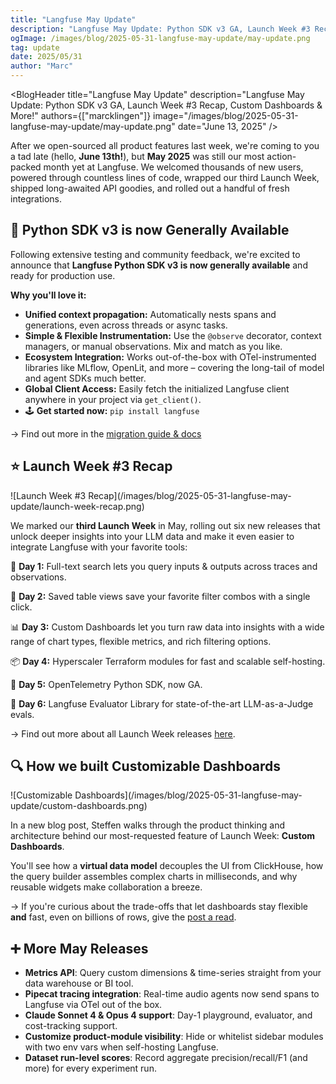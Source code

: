 ```yaml
---
title: "Langfuse May Update"
description: "Langfuse May Update: Python SDK v3 GA, Launch Week #3 Recap, Custom Dashboards & More!"
ogImage: /images/blog/2025-05-31-langfuse-may-update/may-update.png
tag: update
date: 2025/05/31
author: "Marc"
---
```



<BlogHeader
  title="Langfuse May Update"
  description="Langfuse May Update: Python SDK v3 GA, Launch Week #3 Recap, Custom Dashboards & More!"
  authors={["marcklingen"]}
  image="/images/blog/2025-05-31-langfuse-may-update/may-update.png"
  date="June 13, 2025"
/>

After we open-sourced all product features last week, we're coming to you a tad late (hello, **June&nbsp;13th!**), but **May&nbsp;2025** was still our most action-packed month yet at Langfuse. We welcomed thousands of new users, powered through countless lines of code, wrapped our third Launch Week, shipped long-awaited API goodies, and rolled out a handful of fresh integrations.

## 🔭 Python SDK v3 is now Generally Available

Following extensive testing and community feedback, we're excited to announce that **Langfuse Python SDK&nbsp;v3 is now generally available** and ready for production use.

**Why you'll love it:**

- **Unified context propagation:** Automatically nests spans and generations, even across threads or async tasks.
- **Simple & Flexible Instrumentation:** Use the `@observe` decorator, context managers, or manual observations. Mix and match as you like.
- **Ecosystem Integration:** Works out-of-the-box with OTel-instrumented libraries like MLflow, OpenLit, and more – covering the long-tail of model and agent SDKs much better.
- **Global Client Access:** Easily fetch the initialized Langfuse client anywhere in your project via `get_client()`.
- 🕹️ **Get started now:** `pip install langfuse`

→ Find out more in the [migration guide & docs](/docs/sdk/python/sdk-v3)

## ⭐ Launch Week #3 Recap

<Frame className="rounded-lg overflow-hidden">
  ![Launch Week #3 Recap](/images/blog/2025-05-31-langfuse-may-update/launch-week-recap.png)
</Frame>

We marked our **third Launch Week** in May, rolling out six new releases that unlock deeper insights into your LLM data and make it even easier to integrate Langfuse with your favorite tools:

🔎 **Day&nbsp;1:** Full-text search lets you query inputs & outputs across traces and observations.

📌 **Day&nbsp;2:** Saved table views save your favorite filter combos with a single click.

📊 **Day&nbsp;3:** Custom Dashboards let you turn raw data into insights with a wide range of chart types, flexible metrics, and rich filtering options.

📦 **Day&nbsp;4:** Hyperscaler Terraform modules for fast and scalable self-hosting.

🔭 **Day&nbsp;5:** OpenTelemetry Python SDK, now GA.

📐 **Day&nbsp;6:** Langfuse Evaluator Library for state-of-the-art LLM-as-a-Judge evals.

→ Find out more about all Launch Week releases [here](/blog/2025-05-19-launch-week-3).

## 🔍 How we built Customizable Dashboards

<Frame className="rounded-lg overflow-hidden">
  ![Customizable Dashboards](/images/blog/2025-05-31-langfuse-may-update/custom-dashboards.png)
</Frame>

In a new blog post, Steffen walks through the product thinking and architecture behind our most-requested feature of Launch Week: **Custom Dashboards**.

You'll see how a **virtual data model** decouples the UI from ClickHouse, how the query builder assembles complex charts in milliseconds, and why reusable widgets make collaboration a breeze.

→ If you're curious about the trade-offs that let dashboards stay flexible **and** fast, even on billions of rows, give the [post a read](/blog/2025-05-21-customizable-dashboards).

## ➕ More May Releases

- **Metrics API**: Query custom dimensions & time-series straight from your data warehouse or BI tool.
- **Pipecat tracing integration**: Real-time audio agents now send spans to Langfuse via OTel out of the box.
- **Claude Sonnet&nbsp;4 & Opus&nbsp;4 support**: Day-1 playground, evaluator, and cost-tracking support.
- **Customize product-module visibility**: Hide or whitelist sidebar modules with two env vars when self-hosting Langfuse.
- **Dataset run-level scores**: Record aggregate precision/recall/F1 (and more) for every experiment run.